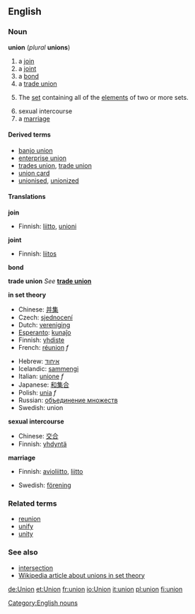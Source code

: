 ==English==
===Noun===
'''union''' (''plural'' '''unions''')

#a [[join]]
#a [[joint]]
#a [[bond]]
#a [[trade union]]
#{{settheory}} The [[set]] containing all of the [[element]]s of two or more sets.
#sexual intercourse
# a [[marriage]]

====Derived terms====
*[[banjo union]]
*[[enterprise union]]
*[[trades union]], [[trade union]]
*[[union card]]
*[[unionised]], [[unionized]]<!--in a union-->

====Translations====
'''join'''
{{top}}
*Finnish: [[liitto]], [[unioni]]
{{mid}}
{{bottom}}

'''joint'''
{{top}}
*Finnish: [[liitos]]
{{mid}}
{{bottom}}

'''bond'''
{{top}}
{{mid}}
{{bottom}}

'''trade union'''
''See'' '''[[trade union]]'''
<!--put translations at "trade union"
{{top}}
{{mid}}
{{bottom}}
-->

'''in set theory'''
{{top}}
*Chinese: [[并集]]
*Czech: [[sjednocení]]
*Dutch: [[vereniging]]
*[[Esperanto]]: [[kunaĵo]]
*Finnish: [[yhdiste]]
*French: [[réunion]] ''f''<!--sic: not "union"-->
{{mid}}
*Hebrew: [[איחוד]]
*Icelandic: [[sammengi]]
*Italian: [[unione]] ''f''
*Japanese: [[和集合]]
*Polish: [[unia]] ''f''
*Russian: [[объединение множеств]]
*Swedish: union
{{bottom}}

'''sexual intercourse'''
{{top}}
*Chinese: [[交合]]
*Finnish: [[yhdyntä]]
{{mid}}
{{bottom}}

'''marriage'''
{{top}}
*Finnish: [[avioliitto]], [[liitto]]
{{mid}}
*Swedish: [[förening]] {{c}}
{{bottom}}

===Related terms===
*[[reunion]]
*[[unify]]
*[[unity]]

===See also===
*[[intersection]]<!--in set theory-->
*[[w:union_(set theory)|Wikipedia article about unions in set theory]]

[[Category:English nouns]]
[[de:Union]]
[[et:Union]]
[[fr:union]]
[[io:Union]]
[[it:union]]
[[pl:union]]
[[fi:union]]